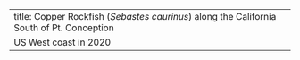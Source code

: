 ---
title: Copper Rockfish (_Sebastes caurinus_) along the California South of Pt. Conception
  US West coast in 2020
---